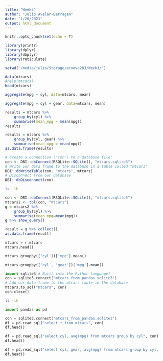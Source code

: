 ```yaml
---
title: "Week3"
author: "Julio Avelar-Barragan"
date: "1/26/2021"
output: html_document
---
```


```r
knitr::opts_chunk$set(echo = T)
```

```r
library(printr)
library(dplyr)
library(dbplyr)
library(reticulate)

setwd("/media/julio/Storage/ecoevo283/Week3/")

data(mtcars)
#help(mtcars)
head(mtcars)
```

```r
aggregate(mpg ~ cyl, data=mtcars, mean)
```

```r
aggregate(mpg ~ cyl + gear, data=mtcars, mean)
```

```r
results = mtcars %>%
    group_by(cyl) %>%
    summarise(mean_mpg = mean(mpg))
results
```

```r
results = mtcars %>%
    group_by(cyl, gear) %>%
    summarise(mean_mpg = mean(mpg))
as.data.frame(results)
```

```r
# Create a connection ("con") to a database file:
con <- DBI::dbConnect(RSQLite::SQLite(), "mtcars.sqlite3")
# Write our data frame to the database in a table called "mtcars"
DBI::dbWriteTable(con, "mtcars", mtcars)
# Disconnect from our database
DBI::dbDisconnect(con)
```

```sh
ls -lh
```

```r
con <- DBI::dbConnect(RSQLite::SQLite(), "mtcars.sqlite3")
mtcars2 <- tbl(con, "mtcars")
g = mtcars2 %>% 
    group_by(cyl) %>%
    summarise(mean_mpg=mean(mpg))
g %>% show_query()
```

```r
result = g %>% collect()
as.data.frame(result)
```

```python
mtcars = r.mtcars
mtcars.head()
```

```python
mtcars.groupby(['cyl'])['mpg'].mean()
```

```python
mtcars.groupby(['cyl', 'gear'])['mpg'].mean()
```

```python
import sqlite3 # Built into the Python language!
con = sqlite3.connect("mtcars_from_pandas.sqlite3")
# Add our data frame to the mtcars table in the database
mtcars.to_sql("mtcars", con)
con.close()
```

```sh
ls -lh
```

```python
import pandas as pd

con = sqlite3.connect("mtcars_from_pandas.sqlite3")
df = pd.read_sql("select * from mtcars", con)
df.head()
```

```python
df = pd.read_sql("select cyl, avg(mpg) from mtcars group by cyl", con)
df.head()

df = pd.read_sql("select cyl, gear, avg(mpg) from mtcars group by cyl, gear", con)
df.head()
```
